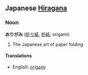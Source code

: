 ==Japanese [[Hiragana]]==
===Noun===
'''おりがみ''' ([[折り紙]], [[折紙]]; origami)

# The Japanese art of paper folding

====Translations====
*English: [[origami]]